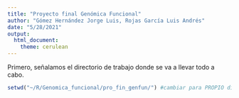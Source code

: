 ---
title: "Proyecto final Genómica Funcional"
author: "Gómez Hernández Jorge Luis, Rojas García Luis Andrés"
date: "5/28/2021"
output: 
  html_document: 
    theme: cerulean
---


Primero, señalamos el directorio de trabajo donde se va a llevar todo a cabo.
```{r}
setwd("~/R/Genomica_funcional/pro_fin_genfun/") #cambiar para PROPIO directorio de trabajo
```

